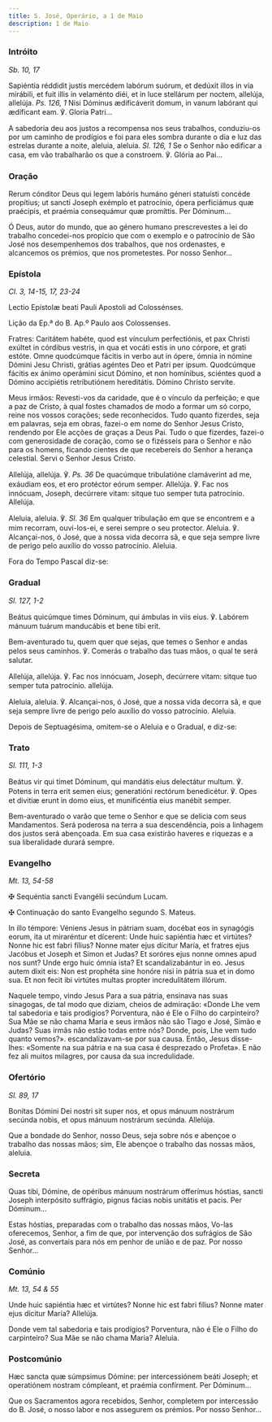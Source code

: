 ```yaml
---
title: S. José, Operário, a 1 de Maio
description: 1 de Maio
---
```


### Intróito

<em>Sb. 10, 17</em>

<div class="side-by-side not-content">

Sapiéntia réddidit justis mercédem labórum suórum, et dedúxit illos in via mirábili, et fuit illis in velaménto diéi, et in luce stellárum per noctem, allelúja, allelúja. <em>Ps. 126, 1</em> Nisi Dóminus ædificáverit domum, in vanum labórant qui ædíficant eam. ℣. Gloria Patri...

A sabedoria deu aos justos a recompensa nos seus trabalhos, conduziu-os por um caminho de prodígios e foi para eles sombra durante o dia e luz das estrelas durante a noite, aleluia, aleluia. <em>Sl. 126, 1</em> Se o Senhor não edificar a casa, em vão trabalharão os que a constroem. ℣. Glória ao Pai...

</div>

### Oração

<div class="side-by-side not-content">

Rerum cónditor Deus qui legem labóris humáno géneri statuísti concéde propítius; ut sancti Joseph exémplo et patrocínio, ópera perficiámus quæ praécipis, et praémia consequámur quæ promíttis. Per Dóminum...

Ó Deus, autor do mundo, que ao género humano prescrevestes a lei do trabalho concedei-nos propício que com o exemplo e o patrocínio de São José nos desempenhemos dos trabalhos, que nos ordenastes, e alcancemos os prémios, que nos prometestes. Por nosso Senhor...

</div>

### Epístola

<em>Cl. 3, 14-15, 17, 23-24</em>

<div class="side-by-side not-content">

Lectio Epístolæ beati Pauli Apostoli ad Colossénses.

Lição da Ep.ª do B. Ap.º Paulo aos Colossenses.

Fratres: Caritátem habéte, quod est vínculum perfectiónis, et pax Christi exúltet in córdibus vestris, in qua et vocáti estis in uno córpore, et grati estóte. Omne quodcúmque fácitis in verbo aut in ópere, ómnia in nómine Dómini Jesu Christi, grátias agéntes Deo et Patri per ipsum. Quodcúmque fácitis ex ánimo operámini sicut Dómino, et non homínibus, sciéntes quod a Dómino accipiétis retributiónem hereditátis. Dómino Christo servíte.

Meus irmãos: Revesti-vos da caridade, que é o vínculo da perfeição; e que a paz de Cristo, à qual fostes chamados de modo a formar um só corpo, reine nos vossos corações; sede reconhecidos. Tudo quanto fizerdes, seja em palavras, seja em obras, fazei-o em nome do Senhor Jesus Cristo, rendendo por Ele acções de graças a Deus Pai. Tudo o que fizerdes, fazei-o com generosidade de coração, como se o fizésseis para o Senhor e não para os homens, ficando cientes de que recebereis do Senhor a herança celestial. Servi o Senhor Jesus Cristo.

</div>

<div class="side-by-side not-content">

Allelúja, allelúja. ℣. <em>Ps. 36</em> De quacúmque tribulatióne clamáverint ad me, exáudiam eos, et ero protéctor eórum semper. Allelúja. ℣. Fac nos innócuam, Joseph, decúrrere vitam: sitque tuo semper tuta patrocínio. Allelúja.

Aleluia, aleluia. ℣. <em>Sl. 36</em> Em qualquer tribulação em que se encontrem e a mim recorram, ouvi-los-ei, e serei sempre o seu protector. Aleluia. ℣. Alcançai-nos, ó José, que a nossa vida decorra sã, e que seja sempre livre de perigo pelo auxílio do vosso patrocínio. Aleluia.

</div>

<aside>Fora do Tempo Pascal diz-se:</aside>

### Gradual

<em>Sl. 127, 1-2</em>

<div class="side-by-side not-content">

Beátus quicúmque times Dóminum, qui ámbulas in viis eius. ℣. Labórem mánuum tuárum manducábis et bene tibi erit.

Bem-aventurado tu, quem quer que sejas, que temes o Senhor e andas pelos seus caminhos. ℣. Comerás o trabalho das tuas mãos, o qual te será salutar.

Allelúja, allelúja. ℣. Fac nos innócuam, Joseph, decúrrere vitam: sitque tuo semper tuta patrocínio. allelúja.

Aleluia, aleluia. ℣. Alcançai-nos, ó José, que a nossa vida decorra sã, e que seja sempre livre de perigo pelo auxílio do vosso patrocínio. Aleluia.

</div>

<aside>
  Depois de Septuagésima, omitem-se o Aleluia e o Gradual, e diz-se:
</aside>

### Trato

<em>Sl. 111, 1-3</em>

<div class="side-by-side not-content">

Beátus vir qui timet Dóminum, qui mandátis eius delectátur multum. ℣. Potens in terra erit semen eius; generatióni rectórum benedicétur. ℣. Opes et divitiæ erunt in domo eius, et munificéntia eius manébit semper.

Bem-aventurado o varão que teme o Senhor e que se delicia com seus Mandamentos. Será poderosa na terra a sua descendência, pois a linhagem dos justos será abençoada. Em sua casa existirão haveres e riquezas e a sua liberalidade durará sempre.

</div>

### Evangelho

<em>Mt. 13, 54-58</em>

<div class="side-by-side not-content">

<span class="cross text-red-500">✠</span> Sequéntia sancti Evangélii secúndum Lucam.

<span class="cross text-red-500">✠</span> Continuação do santo Evangelho segundo S. Mateus.

In illo témpore: Véniens Jesus in pátriam suam, docébat eos in synagógis eorum, ita ut miraréntur et dícerent: Unde huic sapiéntia hæc et virtútes? Nonne hic est fabri fílius? Nonne mater ejus dícitur María, et fratres ejus Jacóbus et Joseph et Simon et Judas? Et soróres ejus nonne omnes apud nos sunt? Unde ergo huic ómnia ista? Et scandalizabántur in eo. Jesus autem dixit eis: Non est prophéta sine honóre nisi in pátria sua et in domo sua. Et non fecit ibi virtútes multas propter incredulitátem illórum.

Naquele tempo, vindo Jesus Para a sua pátria, ensinava nas suas sinagogas, de tal modo que diziam, cheios de admiração: «Donde Lhe vem tal sabedoria e tais prodígios? Porventura, não é Ele o Filho do carpinteiro? Sua Mãe se não chama Maria e seus irmãos não são Tiago e José, Simão e Judas? Suas irmãs não estão todas entre nós? Donde, pois, Lhe vem tudo quanto vemos?». escandalizavam-se por sua causa. Então, Jesus disse-lhes: «Somente na sua pátria e na sua casa é desprezado o Profeta». E não fez ali muitos milagres, por causa da sua incredulidade.

</div>

### Ofertório

<em>Sl. 89, 17</em>

<div class="side-by-side not-content">

Bonítas Dómini Dei nostri sit super nos, et opus mánuum nostrárum secúnda nobis, et opus mánuum nostrárum secúnda. Allelúja.

Que a bondade do Senhor, nosso Deus, seja sobre nós e abençoe o trabalho das nossas mãos; sim, Ele abençoe o trabalho das nossas mãos, aleluia.

</div>

### Secreta

<div class="side-by-side not-content">

Quas tibi, Dómine, de opéribus mánuum nostrárum offerímus hóstias, sancti Joseph interpósito suffrágio, pignus fácias nobis unitátis et pacis. Per Dóminum...

Estas hóstias, preparadas com o trabalho das nossas mãos, Vo-las oferecemos, Senhor, a fim de que, por intervenção dos sufrágios de São José, as convertais para nós em penhor de união e de paz. Por nosso Senhor...

</div>

### Comúnio

<em>Mt. 13, 54 & 55</em>

<div class="side-by-side not-content">

Unde huic sapiéntia hæc et virtútes? Nonne hic est fabri fílius? Nonne mater ejus dícitur María? Allelúja.

Donde vem tal sabedoria e tais prodígios? Porventura, não é Ele o Filho do carpinteiro? Sua Mãe se não chama Maria? Aleluia.

</div>

### Postcomúnio

<div class="side-by-side not-content">

Hæc sancta quæ súmpsimus Dómine: per intercessiónem beáti Joseph; et operatiónem nostram cómpleant, et praémia confírment. Per Dóminum...

Que os Sacramentos agora recebidos, Senhor, completem por intercessão do B. José, o nosso labor e nos assegurem os prémios. Por nosso Senhor...

</div>
